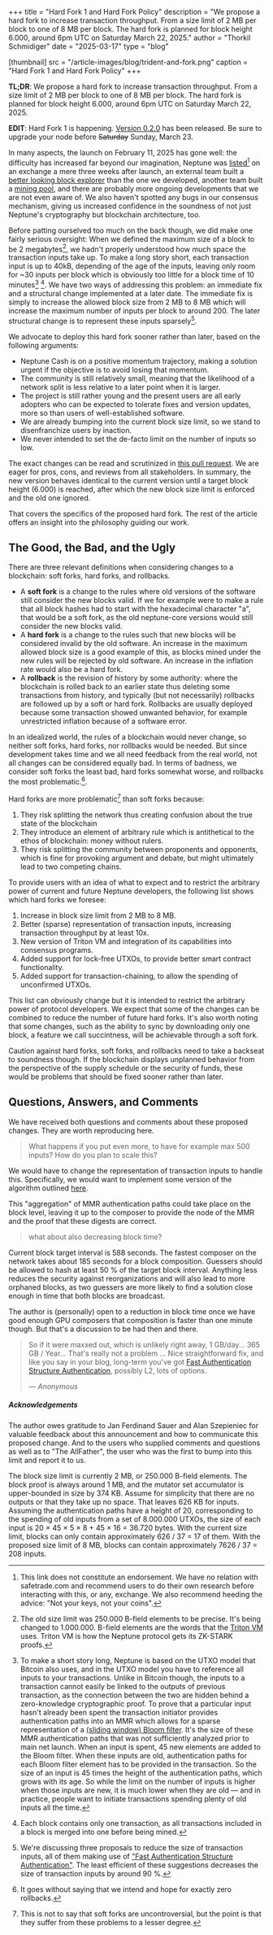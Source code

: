 +++
title = "Hard Fork 1 and Hard Fork Policy"
description = "We propose a hard fork to increase transaction throughput. From a size limit of 2 MB per block to one of 8 MB per block. The hard fork is planned for block height 6.000, around 6pm UTC on Saturday March 22, 2025."
author = "Thorkil Schmidiger"
date = "2025-03-17"
type = "blog"

[thumbnail]
src = "/article-images/blog/trident-and-fork.png"
caption = "Hard Fork 1 and Hard Fork Policy"
+++


**TL;DR**: We propose a hard fork to increase transaction throughput. From a size limit of 2 MB per block to one of 8 MB per block. The hard fork is planned for block height 6.000, around 6pm UTC on Saturday March 22, 2025.

**EDIT**: Hard Fork 1 is happening. [Version 0.2.0](https://github.com/Neptune-Crypto/neptune-core/releases/tag/v0.2.0) has been released. Be sure to upgrade your node before ~~Saturday~~ Sunday, March 23.


In many aspects, the launch on February 11, 2025 has gone well: the difficulty has increased far beyond our imagination, Neptune was [listed](https://safetrade.com/exchange/NPT-USDT)[^1] on an exchange a mere three weeks after launch, an external team built a [better looking block explorer](https://neptune.vxb.ai/) than the one we developed, another team built a [mining pool](https://github.com/KaffinPX/Cassini), and there are probably more ongoing developments that we are not even aware of. We also haven't spotted any bugs in our consensus mechanism, giving us increased confidence in the soundness of not just Neptune's cryptography but blockchain architecture, too.

Before patting ourselved too much on the back though, we did make one fairly serious oversight: When we defined the maximum size of a block to be 2 megabytes[^2], we hadn't properly understood how much space the transaction inputs take up. To make a long story short, each transaction input is up to 40kB, depending of the age of the inputs, leaving only room for ~30 inputs per block which is obviously too little for a block time of 10 minutes[^3] [^4]. We have two ways of addressing this problem: an immediate fix and a structural change implemented at a later date. The immediate fix is simply to increase the allowed block size from 2 MB to 8 MB which will increase the maximum number of inputs per block to around 200. The later structural change is to represent these inputs sparsely[^5].

We advocate to deploy this hard fork sooner rather than later, based on the following arguments:
 - Neptune Cash is on a positive momentum trajectory, making a solution urgent if the objective is to avoid losing that momentum.
 - The community is still relatively small, meaning that the likelihood of a network split is less relative to a later point when it is larger.
 - The project is still rather young and the present users are all early adopters who can be expected to tolerate fixes and version updates, more so than users of well-established software.
 - We are already bumping into the current block size limit, so we stand to disenfranchize users by inaction.
 - We never intended to set the de-facto limit on the number of inputs so low.

The exact changes can be read and scrutinized in [this pull request](https://github.com/Neptune-Crypto/neptune-core/pull/502). We are eager for pros, cons, and reviews from all stakeholders. In summary, the new version behaves identical to the current version until a target block height (6.000) is reached, after which the new block size limit is enforced and the old one ignored.

That covers the specifics of the proposed hard fork. The rest of the article offers an insight into the philosophy guiding our work.

## The Good, the Bad, and the Ugly

There are three relevant definitions when considering changes to a blockchain: soft forks, hard forks, and rollbacks.
- A **soft fork** is a change to the rules where old versions of the software still consider the new blocks valid. If we for example were to make a rule that all block hashes had to start with the hexadecimal character "a", that would be a soft fork, as the old neptune-core versions would still consider the new blocks valid.
- A **hard fork** is a change to the rules such that new blocks will be considered invalid by the old software. An increase in the maximum allowed block size is a good example of this, as blocks mined under the new rules will be rejected by old software. An increase in the inflation rate would also be a hard fork.
- A **rollback** is the revision of history by some authority: where the blockchain is rolled back to an earlier state thus deleting some transactions from history, and typically (but not necessarily) rollbacks are followed up by a soft or hard fork. Rollbacks are usually deployed because some transaction showed unwanted behavior, for example unrestricted inflation because of a software error.

In an idealized world, the rules of a blockchain would never change, so neither soft forks, hard forks, nor rollbacks would be needed. But since development takes time and we all need feedback from the real world, not all changes can be considered equally bad. In terms of badness, we consider soft forks the least bad, hard forks somewhat worse, and rollbacks the most problematic.[^6].

Hard forks are more problematic[^7] than soft forks because:
1. They risk splitting the network thus creating confusion about the true state of the blockchain
2. They introduce an element of arbitrary rule which is antithetical to the ethos of blockchain: money without rulers.
3. They risk splitting the community between proponents and opponents, which is fine for provoking argument and debate, but might ultimately lead to two competing chains.

To provide users with an idea of what to expect and to restrict the arbitrary power of current and future Neptune developers, the following list shows which hard forks we foresee:
1. Increase in block size limit from 2 MB to 8 MB.
2. Better (sparse) representation of transaction inputs, increasing transaction throughput by at least 10x.
3. New version of Triton VM and integration of its capabilities into consensus programs.
4. Added support for lock-free UTXOs, to provide better smart contract functionality.
5. Added support for transaction-chaining, to allow the spending of unconfirmed UTXOs.

This list can obviously change but it is intended to restrict the arbitrary power of protocol developers. We expect that some of the changes can be combined to reduce the number of future hard forks. It's also worth noting that some changes, such as the ability to sync by downloading only one block, a feature we call succintness, will be achievable through a soft fork.

Caution against hard forks, soft forks, and rollbacks need to take a backseat to soundness though. If the blockchain displays unplanned behavior from the perspective of the supply schedule or the security of funds, these would be problems that should be fixed sooner rather than later.

## Questions, Answers, and Comments

We have received both questions and comments about these proposed changes. They are worth reproducing here.

>  What happens if you put even more, to have for example max 500 inputs? How do you plan to scale this?

We would have to change the representation of transaction inputs to handle this. Specifically, we would want to implement some version of the algorithm outlined [here](../learn/authentication-structure-authentication.md).

This "aggregation" of MMR authentication paths could take place on the block level, leaving it up to the composer to provide the node of the MMR and the proof that these digests are correct.

> what about also decreasing block time?

Current block target interval is 588 seconds. The fastest composer on the network takes about 185 seconds for a block composition. Guessers should be allowed to hash at least 50 % of the target block interval. Anything less reduces the security against reorganizations and will also lead to more orphaned blocks, as two guessers are more likely to find a solution close enough in time that both blocks are broadcast.

The author is (personally) open to a reduction in block time once we have good enough GPU composers that composition is faster than one minute though. But that's a discussion to be had then and there.

> So if it were maxxed out, which is unlikely right away, 1 GB/day...  365 GB / Year...     That's really not a problem ... Nice straightforward fix, and like you say in your blog, long-term you've got [Fast Authentication Structure Authentication](../learn/authentication-structure-authentication.md), possibly L2, lots of options.
>
> — <cite>Anonymous</cite>

##### Acknowledgements

The author owes gratitude to Jan Ferdinand Sauer and Alan Szepieniec for valuable feedback about this announcement and how to communicate this proposed change. And to the users who supplied comments and questions as well as to "The AllFather", the user who was the first to bump into this limit and report it to us.

[^1]: This link does not constitute an endorsement. We have no relation with safetrade.com and recommend users to do their own research before interacting with this, or any, exchange. We also recommend heeding the advice: "Not your keys, not your coins".

[^2]: The old size limit was 250.000 B-field elements to be precise. It's being changed to 1.000.000. B-field elements are the words that the [Triton VM](https://triton-vm.org/) uses. Triton VM is how the Neptune protocol gets its ZK-STARK proofs.

[^3]: To make a short story long, Neptune is based on the UTXO model that Bitcoin also uses, and in the UTXO model you have to reference all inputs to your transactions. Unlike in Bitcoin though, the inputs to a transaction cannot easily be linked to the outputs of previous transaction, as the connection between the two are hidden behind a zero-knowledge cryptographic proof. To prove that a particular input hasn't already been spent the transaction initiator provides authentication paths into an MMR which allows for a sparse representation of a [(sliding window) Bloom filter](../mutator-sets/). It's the size of these MMR authentication paths that was not sufficiently analyzed prior to main net launch. When an input is spent, 45 new elements are added to the Bloom filter. When these inputs are old, authentication paths for each Bloom filter element has to be provided in the transaction. So the size of an input is 45 times the height of the authentication paths, which grows with its age. So while the limit on the number of inputs is higher when those inputs are new, it is much lower when they are old — and in practice, people want to initiate transactions spending plenty of old inputs all the time.

The block size limit is currently 2 MB, or 250.000 B-field elements. The block proof is always around 1 MB, and the mutator set accumulator is upper-bounded in size by 374 KB. Assume for simplicity that there are no outputs or that they take up no space. That leaves 626 KB for inputs. Assuming the authentication paths have a height of 20, corresponding to the spending of old inputs from a set of 8.000.000 UTXOs, the size of each input is 20 × 45 × 5 × 8 + 45 × 16 = 36.720 bytes. With the current size limit, blocks can only contain approximately 626 / 37 = 17 of them. With the proposed size limit of 8 MB, blocks can contain approximately 7626 / 37 = 208 inputs.

[^4]: Each block contains only one transaction, as all transactions included in a block is merged into one before being mined.

[^5]: We're discussing three proposals to reduce the size of transaction inputs, all of them making use of ["Fast Authentication Structure Authentication"](../learn/authentication-structure-authentication.md). The least efficient of these suggestions decreases the size of transaction inputs by around 90 %.

[^6]: It goes without saying that we intend and hope for exactly zero rollbacks.

[^7]: This is not to say that soft forks are uncontroversial, but the point is that they suffer from these problems to a lesser degree.

